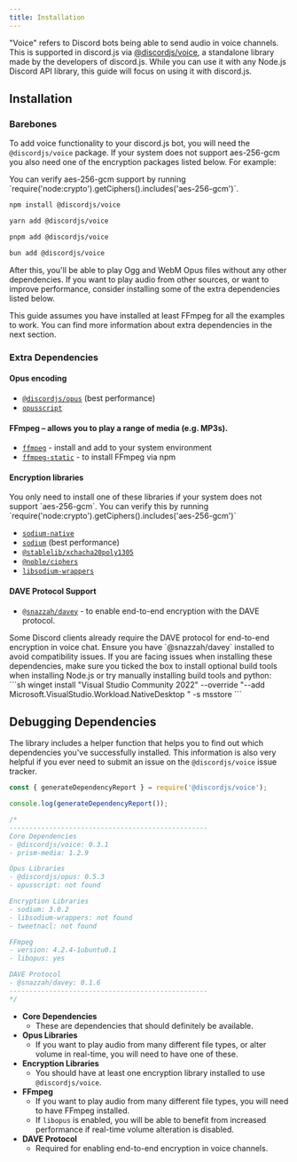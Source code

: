 ```yaml
---
title: Installation
---
```


"Voice" refers to Discord bots being able to send audio in voice channels. This is supported in discord.js via [@discordjs/voice](https://github.com/discordjs/discord.js/tree/main/packages/voice), a standalone library made by the developers of discord.js. While you can use it with any Node.js Discord API library, this guide will focus on using it with discord.js.

## Installation

### Barebones

To add voice functionality to your discord.js bot, you will need the `@discordjs/voice` package. If your system does not support aes-256-gcm you also need one of the encryption packages listed below. For example:

<Callout>
	You can verify aes-256-gcm support by running `require('node:crypto').getCiphers().includes('aes-256-gcm')`.
</Callout>

```sh tab="npm"
npm install @discordjs/voice
```

```sh tab="yarn"
yarn add @discordjs/voice
```

```sh tab="pnpm"
pnpm add @discordjs/voice
```

```sh tab="bun"
bun add @discordjs/voice
```

After this, you'll be able to play Ogg and WebM Opus files without any other dependencies. If you want to play audio from other sources, or want to improve performance, consider installing some of the extra dependencies listed below.

<Callout>
	This guide assumes you have installed at least FFmpeg for all the examples to work. You can find more information
	about extra dependencies in the next section.
</Callout>

### Extra Dependencies

#### Opus encoding

- [`@discordjs/opus`](https://github.com/discordjs/opus) (best performance)
- [`opusscript`](https://github.com/abalabahaha/opusscript/)

#### FFmpeg – allows you to play a range of media (e.g. MP3s).

- [`ffmpeg`](https://ffmpeg.org/) - install and add to your system environment
- [`ffmpeg-static`](https://www.npmjs.com/package/ffmpeg-static) - to install FFmpeg via npm

#### Encryption libraries

<Callout>
	You only need to install one of these libraries if your system does not support `aes-256-gcm`. You can verify this by
	running `require('node:crypto').getCiphers().includes('aes-256-gcm')`
</Callout>

- [`sodium-native`](https://www.npmjs.com/package/sodium-native)
- [`sodium`](https://www.npmjs.com/package/sodium) (best performance)
- [`@stablelib/xchacha20poly1305`](https://www.npmjs.com/package/@stablelib/xchacha20poly1305)
- [`@noble/ciphers`](https://www.npmjs.com/package/@noble/ciphers)
- [`libsodium-wrappers`](https://www.npmjs.com/package/libsodium-wrappers)

#### DAVE Protocol Support

 - [`@snazzah/davey`](https://www.npmjs.com/package/@snazzah/davey) - to enable end-to-end encryption with the DAVE protocol.

<Callout>
	Some Discord clients already require the DAVE protocol for end-to-end encryption in voice chat. Ensure you have `@snazzah/davey` installed to avoid compatibility issues.
</Callout>

<Callout>
	If you are facing issues when installing these dependencies, make sure you ticked the box to install optional build
	tools when installing Node.js or try manually installing build tools and python: ```sh winget install "Visual Studio
	Community 2022" --override "--add Microsoft.VisualStudio.Workload.NativeDesktop " -s msstore ```
</Callout>

## Debugging Dependencies

The library includes a helper function that helps you to find out which dependencies you've successfully installed. This information is also very helpful if you ever need to submit an issue on the `@discordjs/voice` issue tracker.

```js
const { generateDependencyReport } = require('@discordjs/voice');

console.log(generateDependencyReport());

/*
--------------------------------------------------
Core Dependencies
- @discordjs/voice: 0.3.1
- prism-media: 1.2.9

Opus Libraries
- @discordjs/opus: 0.5.3
- opusscript: not found

Encryption Libraries
- sodium: 3.0.2
- libsodium-wrappers: not found
- tweetnacl: not found

FFmpeg
- version: 4.2.4-1ubuntu0.1
- libopus: yes

DAVE Protocol
- @snazzah/davey: 0.1.6
--------------------------------------------------
*/
```

- **Core Dependencies**
  - These are dependencies that should definitely be available.
- **Opus Libraries**
  - If you want to play audio from many different file types, or alter volume in real-time, you will need to have one of these.
- **Encryption Libraries**
  - You should have at least one encryption library installed to use `@discordjs/voice`.
- **FFmpeg**
  - If you want to play audio from many different file types, you will need to have FFmpeg installed.
  - If `libopus` is enabled, you will be able to benefit from increased performance if real-time volume alteration is disabled.
- **DAVE Protocol**
  - Required for enabling end-to-end encryption in voice channels.
